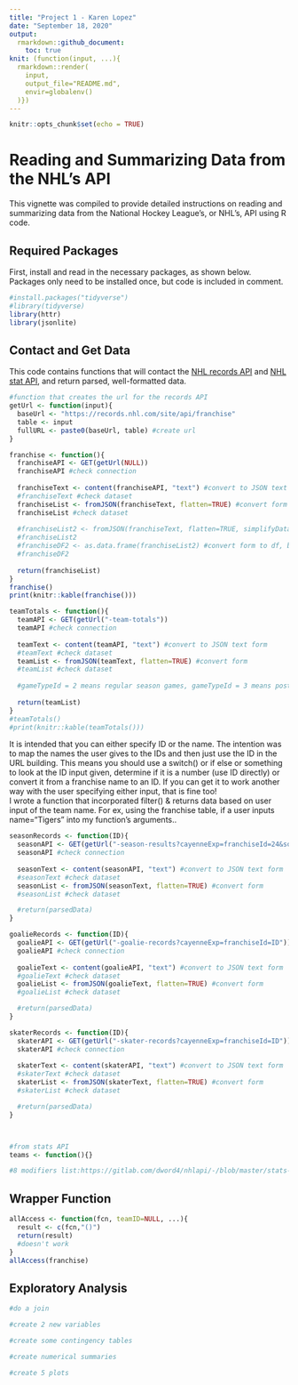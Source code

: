```yaml
---
title: "Project 1 - Karen Lopez"
date: "September 18, 2020"
output:
  rmarkdown::github_document:
    toc: true
knit: (function(input, ...){
  rmarkdown::render(
    input,
    output_file="README.md",
    envir=globalenv()
  )})
---
```


```r
knitr::opts_chunk$set(echo = TRUE)
```
# Reading and Summarizing Data from the NHL's API
This vignette was compiled to provide detailed instructions on reading and summarizing data from the National Hockey League's, or NHL's, API using R code.

## Required Packages
First, install and read in the necessary packages, as shown below. Packages only need to be installed once, but code is included in comment.  
```r
#install.packages("tidyverse")
#library(tidyverse)
library(httr)
library(jsonlite)
```

## Contact and Get Data
This code contains functions that will contact the [NHL records API](https://gitlab.com/dword4/nhlapi/-/blob/master/records-api.md) and [NHL stat API](https://gitlab.com/dword4/nhlapi/-/blob/master/stats-api.md), and return parsed, well-formatted data.  
```r
#function that creates the url for the records API
getUrl <- function(input){
  baseUrl <- "https://records.nhl.com/site/api/franchise"
  table <- input
  fullURL <- paste0(baseUrl, table) #create url
}

franchise <- function(){
  franchiseAPI <- GET(getUrl(NULL))
  franchiseAPI #check connection
  
  franchiseText <- content(franchiseAPI, "text") #convert to JSON text form
  #franchiseText #check dataset
  franchiseList <- fromJSON(franchiseText, flatten=TRUE) #convert form
  franchiseList #check dataset
  
  #franchiseList2 <- fromJSON(franchiseText, flatten=TRUE, simplifyDataFrame=TRUE)
  #franchiseList2
  #franchiseDF2 <- as.data.frame(franchiseList2) #convert form to df, but adds .data to column names
  #franchiseDF2
  
  return(franchiseList)
}
franchise()
print(knitr::kable(franchise()))

teamTotals <- function(){
  teamAPI <- GET(getUrl("-team-totals"))
  teamAPI #check connection
  
  teamText <- content(teamAPI, "text") #convert to JSON text form
  #teamText #check dataset
  teamList <- fromJSON(teamText, flatten=TRUE) #convert form
  #teamList #check dataset
  
  #gameTypeId = 2 means regular season games, gameTypeId = 3 means post-season games. Type =1 if you ever see that is preseason
  
  return(teamList)
}
#teamTotals()
#print(knitr::kable(teamTotals()))
```
  
It is intended that you can either specify ID or the name. The intention was to map the names the user gives to the IDs and then just use the ID in the URL building. This means you should use a switch() or if else or something to look at the ID input given, determine if it is a number (use ID directly) or convert it from a franchise name to an ID. If you can get it to work another way with the user specifying either input, that is fine too!  
I wrote a function that incorporated filter() & returns data based on user input of the team name. For ex, using the franchise table, if a user inputs name="Tigers" into my function's arguments..

```r
seasonRecords <- function(ID){
  seasonAPI <- GET(getUrl("-season-results?cayenneExp=franchiseId=24&sort=seasonId&dir=DESC"))
  seasonAPI #check connection
  
  seasonText <- content(seasonAPI, "text") #convert to JSON text form
  #seasonText #check dataset
  seasonList <- fromJSON(seasonText, flatten=TRUE) #convert form
  #seasonList #check dataset

  #return(parsedData)
}

goalieRecords <- function(ID){
  goalieAPI <- GET(getUrl("-goalie-records?cayenneExp=franchiseId=ID"))
  goalieAPI #check connection
  
  goalieText <- content(goalieAPI, "text") #convert to JSON text form
  #goalieText #check dataset
  goalieList <- fromJSON(goalieText, flatten=TRUE) #convert form
  #goalieList #check dataset

  #return(parsedData)
}

skaterRecords <- function(ID){
  skaterAPI <- GET(getUrl("-skater-records?cayenneExp=franchiseId=ID"))
  skaterAPI #check connection
  
  skaterText <- content(skaterAPI, "text") #convert to JSON text form
  #skaterText #check dataset
  skaterList <- fromJSON(skaterText, flatten=TRUE) #convert form
  #skaterList #check dataset

  #return(parsedData)
}



#from stats API
teams <- function(){}

#8 modifiers list:https://gitlab.com/dword4/nhlapi/-/blob/master/stats-api.md#teams
```

## Wrapper Function

```r
allAccess <- function(fcn, teamID=NULL, ...){
  result <- c(fcn,"()")
  return(result)
  #doesn't work
}
allAccess(franchise)
```

## Exploratory Analysis

```r
#do a join

#create 2 new variables

#create some contingency tables

#create numerical summaries

#create 5 plots

```
